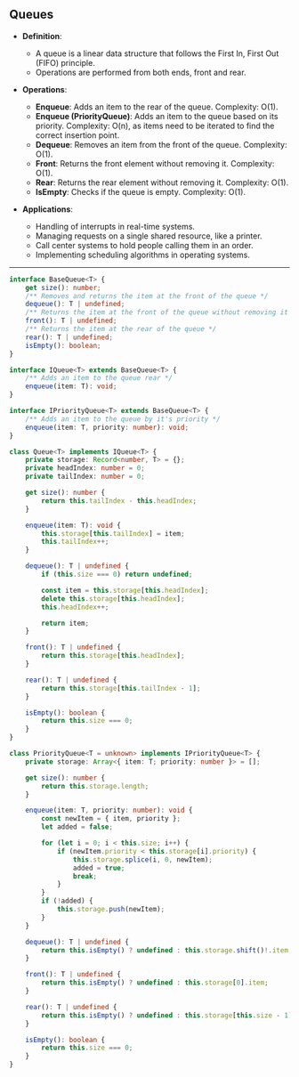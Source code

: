 ## Queues

- **Definition**:

  - A queue is a linear data structure that follows the First In, First Out (FIFO) principle.
  - Operations are performed from both ends, front and rear.

- **Operations**:

  - **Enqueue**: Adds an item to the rear of the queue. Complexity: O(1).
  - **Enqueue (PriorityQueue)**: Adds an item to the queue based on its priority. Complexity: O(n), as items need to be iterated to find the correct insertion point.
  - **Dequeue**: Removes an item from the front of the queue. Complexity: O(1).
  - **Front**: Returns the front element without removing it. Complexity: O(1).
  - **Rear**: Returns the rear element without removing it. Complexity: O(1).
  - **IsEmpty**: Checks if the queue is empty. Complexity: O(1).

- **Applications**:
  - Handling of interrupts in real-time systems.
  - Managing requests on a single shared resource, like a printer.
  - Call center systems to hold people calling them in an order.
  - Implementing scheduling algorithms in operating systems.

---

```typescript
interface BaseQueue<T> {
	get size(): number;
	/** Removes and returns the item at the front of the queue */
	dequeue(): T | undefined;
	/** Returns the item at the front of the queue without removing it */
	front(): T | undefined;
	/** Returns the item at the rear of the queue */
	rear(): T | undefined;
	isEmpty(): boolean;
}

interface IQueue<T> extends BaseQueue<T> {
	/** Adds an item to the queue rear */
	enqueue(item: T): void;
}

interface IPriorityQueue<T> extends BaseQueue<T> {
	/** Adds an item to the queue by it's priority */
	enqueue(item: T, priority: number): void;
}

class Queue<T> implements IQueue<T> {
	private storage: Record<number, T> = {};
	private headIndex: number = 0;
	private tailIndex: number = 0;

	get size(): number {
		return this.tailIndex - this.headIndex;
	}

	enqueue(item: T): void {
		this.storage[this.tailIndex] = item;
		this.tailIndex++;
	}

	dequeue(): T | undefined {
		if (this.size === 0) return undefined;

		const item = this.storage[this.headIndex];
		delete this.storage[this.headIndex];
		this.headIndex++;

		return item;
	}

	front(): T | undefined {
		return this.storage[this.headIndex];
	}

	rear(): T | undefined {
		return this.storage[this.tailIndex - 1];
	}

	isEmpty(): boolean {
		return this.size === 0;
	}
}

class PriorityQueue<T = unknown> implements IPriorityQueue<T> {
	private storage: Array<{ item: T; priority: number }> = [];

	get size(): number {
		return this.storage.length;
	}

	enqueue(item: T, priority: number): void {
		const newItem = { item, priority };
		let added = false;

		for (let i = 0; i < this.size; i++) {
			if (newItem.priority < this.storage[i].priority) {
				this.storage.splice(i, 0, newItem);
				added = true;
				break;
			}
		}
		if (!added) {
			this.storage.push(newItem);
		}
	}

	dequeue(): T | undefined {
		return this.isEmpty() ? undefined : this.storage.shift()!.item;
	}

	front(): T | undefined {
		return this.isEmpty() ? undefined : this.storage[0].item;
	}

	rear(): T | undefined {
		return this.isEmpty() ? undefined : this.storage[this.size - 1].item;
	}

	isEmpty(): boolean {
		return this.size === 0;
	}
}
```

